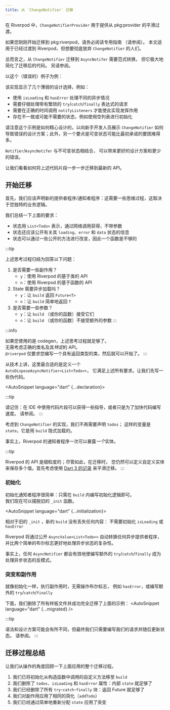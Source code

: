 ```yaml
---
title: 从 `ChangeNotifier` 迁移
---
```





<!---
Within Riverpod, `ChangeNotifierProvider` is meant to be used to offer a smooth transition from
pkg:provider.
-->
在 Riverpod 中，`ChangeNotifierProvider` 用于提供从 pkg:provider 的平滑过渡。

<!---
If you've just started a migration to pkg:riverpod, make sure you read the dedicated guide
(see <Link documentID="from_provider/quickstart" />).
This article is meant for folks that already transitioned to riverpod, but want to move away from
`ChangeNotifier` definetively.
-->
如果您刚刚开始迁移到 pkg:riverpod，请务必阅读专用指南
（请参阅<Link documentID="from_provider/quickstart" />）。
本文适用于已经过渡到 Riverpod，但想要彻底放弃 `ChangeNotifier` 的人们。

<!---
All in all, migrating from `ChangeNotifier` to `AsyncNotifer` requires a
paradigm shift, but it brings great simplification with the resulting migrated
code. See also <Link documentID="concepts/why_immutability" />.
-->
总而言之，从 `ChangeNotifier` 迁移到 `AsyncNotifer` 需要范式转换，
但它极大地简化了迁移后的代码。
另请参阅<Link documentID="concepts/why_immutability" />。

<!---
Take this (faulty) example:
-->
以这个（错误的）例子为例：
<AutoSnippet raw={old} />

<!---
This implementation shows several weak design choices such as:
- The usage of `isLoading` and `hasError` to handle different asynchronous cases
- The need to carefully handle requests with tedious `try`/`catch`/`finally` expressions
- The need to inkove `notifyListeners` at the right times to make this implementation work
- The presence of inconsistent or possibly undesirable states, e.g. initialization with an empty list
-->
该实现显示了几个薄弱的设计选择，例如：
- 使用 `isLoading` 和 `hasError` 处理不同的异步情况
- 需要仔细处理带有繁琐的 `try`/`catch`/`finally` 表达式的请求
- 需要在正确的时间调用 `notifyListeners` 才能使此实现发挥作用
- 存在不一致或可能不需要的状态，例如使用空列表进行初始化

<!---
Note how this example has been crafted to show how `ChangeNotifier` can lead to faulty design choices
for newbie developers; also, another takeaway is that mutable state might be way harder than it
initially promises.
-->
请注意这个示例是如何精心设计的，以向新手开发人员展示 `ChangeNotifier`
如何导致错误的设计方案；此外，另一个要点是可变状态可能比最初承诺的要困难得多。

<!---
`Notifier`/`AsyncNotifer`, in combination with immutable state, can lead to better design choices
and less errors.
-->
`Notifier`/`AsyncNotifer` 与不可变状态相结合，
可以带来更好的设计方案和更少的错误。

<!---
Let's see how to migrate the above snippet, one step at a time, towards the newest APIs.
-->
让我们看看如何将上述代码片段一步一步迁移到最新的 API。


<!---
## Start your migration
-->
## 开始迁移​
<!---
First, we should declare the new provider / notifier: this requires some thought process which
depends on your unique business logic.
-->
首先，我们应该声明新的提供者程序/通知者程序：这需要一些思维过程，这取决于您独特的业务逻辑。

<!---
Let's summarize the above requirements:
- State is represented with `List<Todo>`, which obtained via a network call, with no parameters
- State should *also* expose info about its `loading`, `error` and `data` state
- State can be mutated via some exposed methods, thus a function isn't enough
-->
我们总结一下上面的要求：
- 状态用 `List<Todo>` 表示，通过网络调用获得，不带参数
- 状态还应该公开有关其 `loading`、`error` 和 `data` 状态的信息
- 状态可以通过一些公开的方法进行改变，因此一个函数是不够的

:::tip
<!---
The above thought process boils down to answering the following questions:
1. Are some side effects required?
    - `y`: Use riverpod's class-based API
    - `n`: Use riverpod's function-based API
2. Does state need to be loaded asynchronously?
    - `y`: Let `build` return a `Future<T>`
    - `n`: Let `build` simply return `T`
3. Are some parameters required?
    - `y`: Let `build` (or your function) accept them
    - `n`: Let `build` (or your function) accept no extra parameters
-->
上述思考过程归结为回答以下问题：
1. 是否需要一些副作用？
    - `y`：使用 Riverpod 的基于类的 API
    - `n`：使用 Riverpod 的基于函数的 API
1. State 需要异步加载吗？
    - `y`：让 `build` 返回 `Future<T>`
    - `n`：让 `build` 简单地返回 `T`
1. 是否需要一些参数？
    - `y`：让 `build` （或你的函数）接受它们
    - `n`：让 `build` （或你的函数）不接受额外的参数
:::

:::info
<!---
If you're using codegen, the above thought process is enough.  
There's no need to think about the right class names and their *specific* APIs.  
`@riverpod` only asks you to write a class with its return type, and you're good to go.
-->
如果您使用的是 codegen，上述思考过程就足够了。  
无需考虑正确的类名及其*特定*的 API。  
`@riverpod` 仅要求您编写一个具有返回类型的类，然后就可以开始了。
:::

<!---
Technically, the best fit here is to define a `AutoDisposeAsyncNotifier<List<Todo>>`,
which meets all the above requirements. Let's write some pseudocode first.
-->
从技术上讲，这里最合适的是定义一个 `AutoDisposeAsyncNotifier<List<Todo>>`，
它满足上述所有要求。让我们先写一些伪代码。

<AutoSnippet language="dart" {...declaration}></AutoSnippet>

:::tip
<!---
Remember: use snippets in your IDE to get some guidance, or just to speed up your code writing.
See <Link documentID="introduction/getting_started" hash="going-further-installing-code-snippets" />.
-->
请记住：在 IDE 中使用代码片段可以获得一些指导，或者只是为了加快代码编写速度。
请参阅<Link documentID="introduction/getting_started" hash="going-further-installing-code-snippets" />。
:::

<!---
With respect with `ChangeNotifier`'s implementation, we don't need to declare `todos` anymore;
such variable is `state`, which is implicitly loaded with `build`.
-->
考虑到 `ChangeNotifier` 的实现，我们不再需要声明 `todos`；
这样的变量是 `state`，它是用 `build` 隐式加载的。

<!---
Indeed, riverpod's notifiers can expose *one* entity at a time.
-->
事实上，Riverpod 的通知者程序一次可以暴露*一个*实体。

:::tip
<!---
Riverpod's API is meant to be granular; nonetheless, when migrating, you can still define a custom
entity to hold multiple values. Consider using [Dart 3's records](https://dart.dev/language/records)
to smooth out the migration at first.
-->
Riverpod 的 API 是细粒度的；尽管如此，在迁移时，
您仍然可以定义自定义实体来保存多个值。首先考虑使用 [Dart 3 的记录](https://dart.dev/language/records)
来平滑迁移。
:::


<!---
### Initialization
-->
### 初始化​
<!---
Initalizing a notifier is easy: just write initialization logic inside `build`.  
We can now get rid of the old `_init` function.
-->
初始化通知者程序很简单：只需在 `build` 内编写初始化逻辑即可。  
我们现在可以摆脱旧的 `_init` 函数。

<AutoSnippet language="dart" {...initialization}></AutoSnippet>

<!---
With respect of the old `_init`, the new `build` isn't missing anything: there is no need to
initialize variables such as `isLoading` or `hasError` anymore.
-->
相对于旧的 `_init` ，新的 `build` 没有丢失任何内容：
不需要初始化 `isLoading` 或 `hasError`

<!---
Riverpod will automatically translate any asynchronous provider, via exposing an `AsyncValue<List<Todo>>`
and handles the intricacies of asynchronous state way better than what two simple boolean flags can do.
-->
Riverpod 将通过公开 `AsyncValue<List<Todo>>` 自动转换任何异步提供者程序，
并比两个简单的布尔标志更好地处理异步状态的复杂性。

<!---
Indeed, any `AsyncNotifier` effectively makes writing additional `try`/`catch`/`finally` an anti-pattern
for handling asynchronous state.
-->
事实上，任何 `AsyncNotifier` 都会有效地使编写额外的 `try`/`catch`/`finally` 成为处理异步状态的反模式。


<!---
### Mutations and Side Effects
-->
### 突变和副作用​
<!---
Just like initialization, when performing side effects there's no need to manipulate boolean flags
such as `hasError`, or to write additional `try`/`catch`/`finally` blocks.
-->
就像初始化一样，执行副作用时，无需操作布尔标志，
例如 `hasError`，或编写额外的 `try`/`catch`/`finally`

<!---
Below, we've cut down all the boilerplate and successfully fully migrated the above example:
-->
下面，我们删除了所有样板文件并成功完全迁移了上面的示例：
<AutoSnippet language="dart" {...migrated} />

:::tip
<!---
Syntax and design choices may vary, but in the end we just need to write our request and update
state afterwards. See <Link documentID="essentials/side_effects" />.
-->
语法和设计方案可能会有所不同，但最终我们只需要编写我们的请求并随后更新状态。
请参阅<Link documentID="essentials/side_effects" />。
:::

<!---
## Migration Process Summary
-->
## 迁移过程总结

<!---
Let's review the whole migration process applied above, from a operational point of view.
-->
让我们从操作的角度回顾一下上面应用的整个迁移过程。

<!---
1. We've moved the initialization, away from a custom method invoked in a constructor, to `build`
2. We've removed `todos`, `isLoading` and `hasError` properties: internal `state` will suffice
3. We've removed any `try`-`catch`-`finally` blocks: returning the future is enough
4. We've applied the same simplification on the side effects (`addTodo`)
5. We've applied the mutations, via simply reassign `state`
-->
1. 我们已将初始化从构造函数中调用的自定义方法移至 `build`
1. 我们删除了 `todos`、`isLoading` 和 `hasError` 属性：内部 `state` 就足够了
1. 我们已经删除了所有 `try`-`catch`-`finally` 块：返回 Future 就足够了
1. 我们对副作用应用了相同的简化（`addTodo`）
1. 我们已经通过简单地重新分配 `state` 应用了突变
